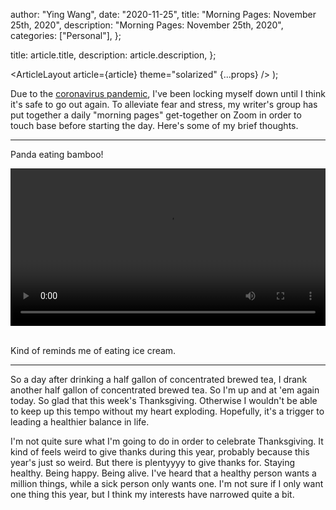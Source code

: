 
  author: "Ying Wang",
  date: "2020-11-25",
  title: "Morning Pages: November 25th, 2020",
  description: "Morning Pages: November 25th, 2020",
  categories: ["Personal"],
};

  title: article.title,
  description: article.description,
};

  <ArticleLayout article={article} theme="solarized" {...props} />
);

Due to the [coronavirus
pandemic](https://en.wikipedia.org/wiki/2019-20_coronavirus_pandemic), I've been
locking myself down until I think it's safe to go out again. To alleviate fear
and stress, my writer's group has put together a daily "morning pages"
get-together on Zoom in order to touch base before starting the day. Here's some
of my brief thoughts.

---

Panda eating bamboo!

<!-- https://stackoverflow.com/a/26276254 -->

<video style="width: 100%; width: -moz-available; width: -webkit-fill-available; width: fill-available; max-width: 100%;" controls>
    <source src="/video/posts/2020/11/25/morning_pages.mp4" type="video/mp4">
    Your browser does not support HTML5 video.
</video>
<br/>
<br/>

Kind of reminds me of eating ice cream.

---

So a day after drinking a half gallon of concentrated brewed tea, I drank
another half gallon of concentrated brewed tea. So I'm up and at 'em again
today. So glad that this week's Thanksgiving. Otherwise I wouldn't be able to
keep up this tempo without my heart exploding. Hopefully, it's a trigger to
leading a healthier balance in life.

I'm not quite sure what I'm going to do in order to celebrate Thanksgiving. It
kind of feels weird to give thanks during this year, probably because this
year's just so weird. But there is plentyyyy to give thanks for. Staying
healthy. Being happy. Being alive. I've heard that a healthy person wants a
million things, while a sick person only wants one. I'm not sure if I only want
one thing this year, but I think my interests have narrowed quite a bit.

